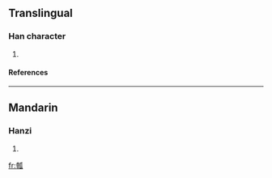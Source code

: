==Translingual==
===Han character===
{{Han char|rn=97|rad=瓜|as=08|sn=13|four=4243<sub>0</sub>|canj=土十竹女人 (GJHVO)}}
# {{defn|Han|sort=瓜08}}
====References====
{{Han ref|kx=0747.080|dkj=21404|hdz=42656.070|uh=74E1|ud=29921|bh=DEBF|bd=57023}}

----
==Mandarin==
===Hanzi===
{{cmn-hanzi|pin=[[wà]] ([[wa4]]), [[zhí]] ([[zhi2]])|wg=wa<sup>4</sup>, chih<sup>2</sup>}}
# {{defn|Mandarin}}

[[fr:瓡]]